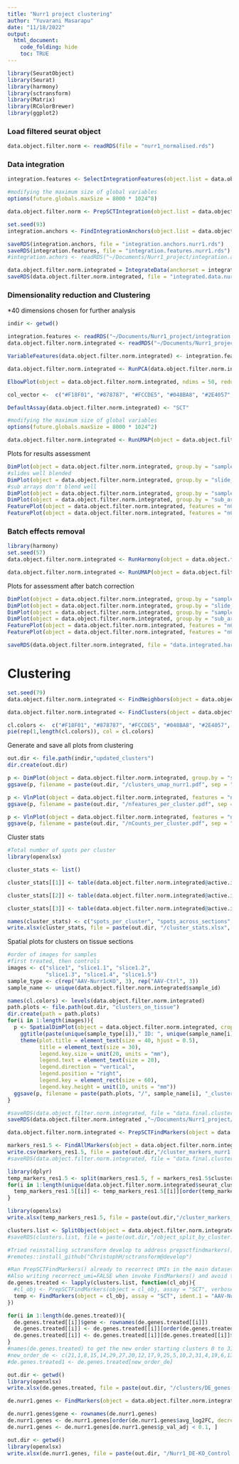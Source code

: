 ```yaml
---
title: "Nurr1 project clustering"
author: "Yuvarani Masarapu"
date: "11/18/2022"
output: 
  html_document:
    code_folding: hide
    toc: TRUE
---
```


```r
library(SeuratObject)
library(Seurat)
library(harmony)
library(sctransform)
library(Matrix)
library(RColorBrewer)
library(ggplot2)
```

### Load filtered seurat object
```r
data.object.filter.norm <- readRDS(file = "nurr1_normalised.rds")
```

### Data integration
```r
integration.features <- SelectIntegrationFeatures(object.list = data.object.filter.norm, nfeatures = 5000)

#modifying the maximum size of global variables
options(future.globals.maxSize = 8000 * 1024^8)

data.object.filter.norm <- PrepSCTIntegration(object.list = data.object.filter.norm, anchor.features = integration.features, verbose = FALSE)

set.seed(93)
integration.anchors <- FindIntegrationAnchors(object.list = data.object.filter.norm, normalization.method = "SCT", anchor.features = integration.features, verbose = FALSE)

saveRDS(integration.anchors, file = "integration.anchors.nurr1.rds")
saveRDS(integration.features, file = "integration.features.nurr1.rds")
#integration.achors <- readRDS("~/Documents/Nurr1_project/integration.achors.rds")

data.object.filter.norm.integrated = IntegrateData(anchorset = integration.anchors, normalization.method = "SCT", verbose = FALSE)
saveRDS(data.object.filter.norm.integrated, file = "integrated.data.nurr1.rds")
```

### Dimensionality reduction and Clustering

 *40 dimensions chosen for further analysis
 
```r
indir <- getwd()

integration.features <- readRDS("~/Documents/Nurr1_project/integration.features.nurr1.rds")
data.object.filter.norm.integrated <- readRDS("~/Documents/Nurr1_project/integrated.data.nurr1.rds")

VariableFeatures(data.object.filter.norm.integrated) <- integration.features

data.object.filter.norm.integrated <- RunPCA(data.object.filter.norm.integrated, assay = "SCT", verbose = FALSE, features = integration.features, npcs = 50, reduction.name = "pca_before_harmony", seed.use = 82)

ElbowPlot(object = data.object.filter.norm.integrated, ndims = 50, reduction = "pca_before_harmony") + ggtitle("Elbow plot to select significant PCs")

col_vector <-  c("#F18F01", "#878787", "#FCCDE5", "#048BA8", "#2E4057", "#99C24D", "#B95F89", "#5F070C" ,  "#DFC27D", "#DB6C79", "#B191FF", "#157A6E", "#73683B", "#97C8EB","#C51B7D", "#BA9763", "#31081F", "#52D1DC", "#700353", "#F5D3C8", "#725752", "#D8315B", "#6B4E71", "#8CBFCF" , "#C2B2B4", "#EDE5A6")

DefaultAssay(data.object.filter.norm.integrated) <- "SCT"

#modifying the maximum size of global variables
options(future.globals.maxSize = 8000 * 1024^2)

data.object.filter.norm.integrated <- RunUMAP(object = data.object.filter.norm.integrated, dims = 1:40, assay = "SCT", seed.use = 67, reduction = "pca_before_harmony", reduction.name = "umap_before_harmony") #40 contributing PCs chosen for further analysis
```

Plots for results assessment

```r
DimPlot(object = data.object.filter.norm.integrated, group.by = "sample_id", reduction = "umap_before_harmony", cols = col_vector) + ggtitle("Before batch correction (spots grouped by sections)")
#slides well blended
DimPlot(object = data.object.filter.norm.integrated, group.by = "slide_id", reduction = "umap_before_harmony", cols = col_vector)  + ggtitle("slides")
#sub arrays don't blend well
DimPlot(object = data.object.filter.norm.integrated, group.by = "sample_type", reduction = "umap_before_harmony", cols = col_vector) + ggtitle("sample type")
DimPlot(object = data.object.filter.norm.integrated, group.by = "sub_array", reduction = "umap_before_harmony", cols = col_vector) + ggtitle("sub array")
FeaturePlot(object = data.object.filter.norm.integrated, features = "nCount_SCT", reduction = "umap_before_harmony")
FeaturePlot(object = data.object.filter.norm.integrated, features = "nCount_Spatial", reduction = "umap_before_harmony")
```

### Batch effects removal

```r
library(harmony)
set.seed(57)
data.object.filter.norm.integrated <- RunHarmony(object = data.object.filter.norm.integrated, group.by.vars = c("sample_id"), theta = c(2), assay.use = "SCT", reduction = "pca_before_harmony", dims.use = 1:40, plot_convergence = T, verbose = F, reduction.save = "harmony_sid_1")

data.object.filter.norm.integrated <- RunUMAP(object = data.object.filter.norm.integrated, assay.use = "SCT", reduction = "harmony_sid_1", dims = 1:40, seed.use = 21, reduction.name = "umap_after_harmony")
```

Plots for assessment after batch correction

```r
DimPlot(object = data.object.filter.norm.integrated, group.by = "sample_id", reduction = "umap_after_harmony", cols = col_vector) + ggtitle("Batch corrected data")
DimPlot(object = data.object.filter.norm.integrated, group.by = "slide_id", reduction = "umap_after_harmony", cols = col_vector) + ggtitle("Batch corrected data")
DimPlot(object = data.object.filter.norm.integrated, group.by = "sample_type", reduction = "umap_after_harmony", cols = col_vector) + ggtitle("Batch corrected data")
DimPlot(object = data.object.filter.norm.integrated, group.by = "sub_array", reduction = "umap_after_harmony", cols = col_vector) + ggtitle("Batch corrected data")
FeaturePlot(object = data.object.filter.norm.integrated, features = "nCount_SCT", reduction = "umap_after_harmony")
FeaturePlot(object = data.object.filter.norm.integrated, features = "nCount_Spatial", reduction = "umap_after_harmony")
```


```r
saveRDS(data.object.filter.norm.integrated, file = "data.integrated.harm.nurr1.rds")
```

# Clustering
```r
set.seed(79)
data.object.filter.norm.integrated <- FindNeighbors(object = data.object.filter.norm.integrated, assay = "SCT", dims = 1:40, k.param = 23, graph.name = "graph_afterHarmony", reduction = "harmony_sid_1")

data.object.filter.norm.integrated <- FindClusters(object = data.object.filter.norm.integrated, pc.use = 1:40, resolution = 2, save.SNN = T, do.sparse = T, graph.name = "graph_afterHarmony", random.seed = 17, group.singletons = TRUE, verbose = TRUE)

cl.colors <-  c("#F18F01", "#878787", "#FCCDE5", "#048BA8", "#2E4057", "#99C24D", "#B95F89", "#5F070C" ,  "#DFC27D", "#DB6C79", "#B191FF", "#157A6E", "#EB4511", "#73683B", "#97C8EB","#C51B7D", "#BA9763", "#31081F", "#52D1DC", "#700353", "#F5D3C8", "#725752", "#D8315B", "#6B4E71", "#8CBFCF" , "#C2B2B4", "#690375" ,"#EDE5A6", "#52B788", "#EE1B26", "#F2F230", "#91F291", "#845A6D")
pie(rep(1,length(cl.colors)), col = cl.colors)
```

Generate and save all plots from clustering

```r
out.dir <- file.path(indir,"updated_clusters")
dir.create(out.dir)

p <- DimPlot(object = data.object.filter.norm.integrated, group.by = "seurat_clusters", reduction = "umap_after_harmony", pt.size = 0.8, label = T, cols = cl.colors, label.size = 12) + ggtitle("Clusters in Nurr1 dataset")
ggsave(p, filename = paste(out.dir, "/clusters_umap_nurr1.pdf", sep = ""), dpi = 300, width = 14, height = 14)

p <- VlnPlot(object = data.object.filter.norm.integrated, features = "nFeature_Spatial", group.by = "seurat_clusters", assay = "SCT", pt.size = 0, cols = cl.colors) + ggtitle("Genes per spot for each cluster: Nurr1 dataset")
ggsave(p, filename = paste(out.dir, "/nfeatures_per_cluster.pdf", sep = ""), dpi = 300, width = 14, height = 10)

p <- VlnPlot(object = data.object.filter.norm.integrated, features = "nCount_Spatial", group.by = "seurat_clusters", assay = "SCT", pt.size = 0, cols = cl.colors) + ggtitle("UMIs per spot for each cluster: Nurr1 dataset")
ggsave(p, filename = paste(out.dir, "/nCounts_per_cluster.pdf", sep = ""), dpi = 300, width = 14, height = 10)
```

Cluster stats

```r
#Total number of spots per cluster
library(openxlsx)

cluster_stats <- list()

cluster_stats[[1]] <- table(data.object.filter.norm.integrated@active.ident, data.object.filter.norm.integrated@meta.data$orig.ident)

cluster_stats[[2]] <- table(data.object.filter.norm.integrated@active.ident, data.object.filter.norm.integrated@meta.data$sample_id)

cluster_stats[[3]] <- table(data.object.filter.norm.integrated@active.ident, data.object.filter.norm.integrated@meta.data$sample_type)

names(cluster_stats) <- c("spots_per_cluster", "spots_across_sections", "spots_across_condition")
write.xlsx(cluster_stats, file = paste(out.dir, "/cluster_stats.xlsx", sep = ""))
```

Spatial plots for clusters on tissue sections

```r
#order of images for samples
#first treated, then controls
images <- c("slice1", "slice1.1", "slice1.2", 
            "slice1.3", "slice1.4", "slice1.5")
sample_type <- c(rep("AAV-Nurr1cKO", 3), rep("AAV-Ctrl", 3))
sample_name <- unique(data.object.filter.norm.integrated$sample_id)

names(cl.colors) <- levels(data.object.filter.norm.integrated)
path.plots <- file.path(out.dir, "clusters_on_tissue")
dir.create(path = path.plots)
for(i in 1:length(images)){
  p <- SpatialDimPlot(object = data.object.filter.norm.integrated, crop = F, pt.size.factor = 1, stroke = 0, images = images[i], label = T, cols = cl.colors) +
    ggtitle(paste(unique(sample_type[i])," ID: ", unique(sample_name[i]),sep = "" )) + 
    theme(plot.title = element_text(size = 40, hjust = 0.5), 
          title = element_text(size = 30), 
          legend.key.size = unit(20, units = "mm"),
          legend.text = element_text(size = 20), 
          legend.direction = "vertical", 
          legend.position = "right", 
          legend.key = element_rect(size = 60), 
          legend.key.height = unit(10, units = "mm"))
  ggsave(p, filename = paste(path.plots, "/", sample_name[i], "_clusters_nurr1.pdf", sep = ""), dpi = 300, width = 14, height = 14)
}

#saveRDS(data.object.filter.norm.integrated, file = "data.final.clusters.nurr1.rds")
saveRDS(data.object.filter.norm.integrated ,"~/Documents/Nurr1_project/data.final.clusters.nurr1_updated.rds")
```


```r
data.object.filter.norm.integrated <- PrepSCTFindMarkers(object = data.object.filter.norm.integrated, assay = "SCT", verbose = TRUE)

markers_res1.5 <- FindAllMarkers(object = data.object.filter.norm.integrated, assay = "SCT", min.pct = 0.1, only.pos = FALSE)
write.csv(markers_res1.5, file = paste(out.dir,"/cluster_markers_nurr1.csv", sep = ""), row.names = TRUE, col.names = TRUE)
#saveRDS(data.object.filter.norm.integrated, file = "data.final.clusters.nurr1_updated.rds")

library(dplyr)
temp_markers_res1.5 <- split(markers_res1.5, f = markers_res1.5$cluster)
for(i in 1:length(unique(data.object.filter.norm.integrated$seurat_clusters))){
  temp_markers_res1.5[[i]] <- temp_markers_res1.5[[i]][order(temp_markers_res1.5[[i]]$avg_log2FC, decreasing = TRUE),]
}

library(openxlsx)
write.xlsx(temp_markers_res1.5, file = paste(out.dir,"/cluster_markers_nurr1.xlsx", sep = ""))
```

```r
clusters.list <- SplitObject(object = data.object.filter.norm.integrated, split.by = "ident")
#saveRDS(clusters.list, file = paste(out.dir,"/object_split_by_cluster.rds", sep = ""))
```


```r
#Tried reinstalling sctransform develop to address prepsctfindmarkers() issue
#remotes::install_github("ChristophH/sctransform@develop")

#Ran PrepSCTFindMarkers() already to recorrect UMIs in the main dataset and SCT assay already replaced by recorrect counts, data slor replaced by log1p of recorrected counts. Hence not doing running that again here.
#Also writing recorrect_umi=FALSE when invoke FindMarkers() and avoid throwing errors.
de.genes.treated <- lapply(clusters.list, function(cl_obj){
  #cl_obj <- PrepSCTFindMarkers(object = cl_obj, assay = "SCT", verbose = TRUE)
  temp <- FindMarkers(object = cl_obj, assay = "SCT", ident.1 = "AAV-Nurr1cKO", ident.2 = "AAV-Ctrl", group.by = "sample_type", min.pct = 0.1, min.cells.group = 3, random.seed = 71, recorrect_umi=FALSE)
})

for(i in 1:length(de.genes.treated)){
  de.genes.treated[[i]]$gene <- rownames(de.genes.treated[[i]])
  de.genes.treated[[i]] <- de.genes.treated[[i]][order(de.genes.treated[[i]]$avg_log2FC, decreasing = TRUE),]
  de.genes.treated[[i]] <- de.genes.treated[[i]][de.genes.treated[[i]]$p_val_adj < 0.1, ]
}
#names(de.genes.treated) to get the new order starting clusters 0 to 31
#new_order_de <- c(21,1,8,15,14,29,27,20,12,17,9,25,5,10,2,31,4,19,6,13,22,23,18,30,3,16,28,24,32,11,26,7)
#de.genes.treated1 <- de.genes.treated[new_order_de]

out.dir <- getwd()
library(openxlsx)
write.xlsx(de.genes.treated, file = paste(out.dir, "/clusters/DE_genes-per_cluster.xlsx", sep = ""))
```

```r
de.nurr1.genes <- FindMarkers(object = data.object.filter.norm.integrated, assay = "SCT", ident.1 = "AAV-Nurr1cKO", ident.2 = "AAV-Ctrl", group.by = "sample_type", min.pct = 0.1, min.cells.group = 3, random.seed = 71, recorrect_umi=FALSE)

```

```r
de.nurr1.genes$gene <- rownames(de.nurr1.genes)
de.nurr1.genes <- de.nurr1.genes[order(de.nurr1.genes$avg_log2FC, decreasing = TRUE),]
de.nurr1.genes <- de.nurr1.genes[de.nurr1.genes$p_val_adj < 0.1, ]
```

```r
out.dir <- getwd()
library(openxlsx)
write.xlsx(de.nurr1.genes, file = paste(out.dir, "/Nurr1_DE-KO_Control.xlsx", sep = ""))
```


